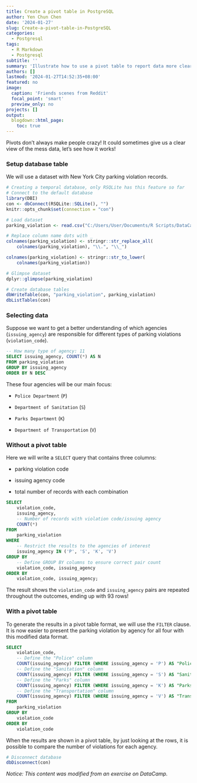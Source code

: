 ```yaml
---
title: Create a pivot table in PostgreSQL
author: Yen Chun Chen
date: '2024-01-27'
slug: Create-a-pivot-table-in-PostgreSQL
categories:
  - Postgresql
tags:
  - R Markdown
  - Postgresql
subtitle: ''
summary: 'Illustrate how to use a pivot table to report data more clearly.'
authors: []
lastmod: '2024-01-27T14:52:35+08:00'
featured: no
image:
  caption: 'Friends scenes from Reddit'
  focal_point: 'smart'
  preview_only: no
projects: []
output:
  blogdown::html_page:
    toc: true
---
```


Pivots don't always make people crazy! It could sometimes give us a clear view of the mess data, let's see how it works!

### Setup database table

We will use a dataset with New York City parking violation records.

```r
# Creating a temporal database, only RSQLite has this feature so far
# Connect to the default database
library(DBI)
con <- dbConnect(RSQLite::SQLite(), "")
knitr::opts_chunk$set(connection = "con")
```

```r
# Load dataset
parking_violation <- read.csv("C:/Users/User/Documents/R Scripts/DataCamp/data/NYC_Open_Data_Parking_Violations_2020.sample5k.csv", na.strings = "")
```

```r
# Replace column name dots with _
colnames(parking_violation) <- stringr::str_replace_all(
    colnames(parking_violation), "\\.", "\\_")

colnames(parking_violation) <- stringr::str_to_lower(
    colnames(parking_violation))
```

```r
# Glimpse dataset
dplyr::glimpse(parking_violation)
```


```r
# Create database tables
dbWriteTable(con, "parking_violation", parking_violation)
dbListTables(con)
```


### Selecting data

Suppose we want to get a better understanding of which agencies (`issuing_agency`) are responsible for different types of parking violations (`violation_code`).

```sql
-- How many type of agency: 11
SELECT issuing_agency, COUNT(*) AS N
FROM parking_violation
GROUP BY issuing_agency
ORDER BY N DESC
```

These four agencies will be our main focus:

-   `Police Department` (`P`)

-   `Department of Sanitation` (`S`)

-   `Parks Department` (`K`)

-   `Department of Transportation` (`V`)

### Without a pivot table

Here we will write a `SELECT` query that contains three columns:

- parking violation code

- issuing agency code

- total number of records with each combination


```sql
SELECT 
	violation_code, 
    issuing_agency, 
    -- Number of records with violation code/issuing agency
    COUNT(*) 
FROM 
	parking_violation 
WHERE 
	-- Restrict the results to the agencies of interest
	issuing_agency IN ('P', 'S', 'K', 'V') 
GROUP BY 
	-- Define GROUP BY columns to ensure correct pair count
	violation_code, issuing_agency
ORDER BY 
	violation_code, issuing_agency;
```

The result shows the `violation_code` and `issuing_agency` pairs are repeated throughout the outcomes, ending up with 93 rows!

### With a pivot table

To generate the results in a pivot table format, we will use the `FILTER` clause. It is now easier to present the parking violation by agency for all four with this modified data format.

```sql
SELECT 
	violation_code, 
    -- Define the "Police" column
	COUNT(issuing_agency) FILTER (WHERE issuing_agency = 'P') AS "Police",
    -- Define the "Sanitation" column
	COUNT(issuing_agency) FILTER (WHERE issuing_agency = 'S') AS "Sanitation",
    -- Define the "Parks" column
	COUNT(issuing_agency) FILTER (WHERE issuing_agency = 'K') AS "Parks",
    -- Define the "Transportation" column
	COUNT(issuing_agency) FILTER (WHERE issuing_agency = 'V') AS "Transportation"
FROM 
	parking_violation 
GROUP BY 
	violation_code
ORDER BY 
	violation_code
```

When the results are shown in a pivot table, by just looking at the rows, it is possible to compare the number of violations for each agency.

```r
# Disconnect database
dbDisconnect(con)
```

*Notice: This content was modified from an exercise on DataCamp.*
